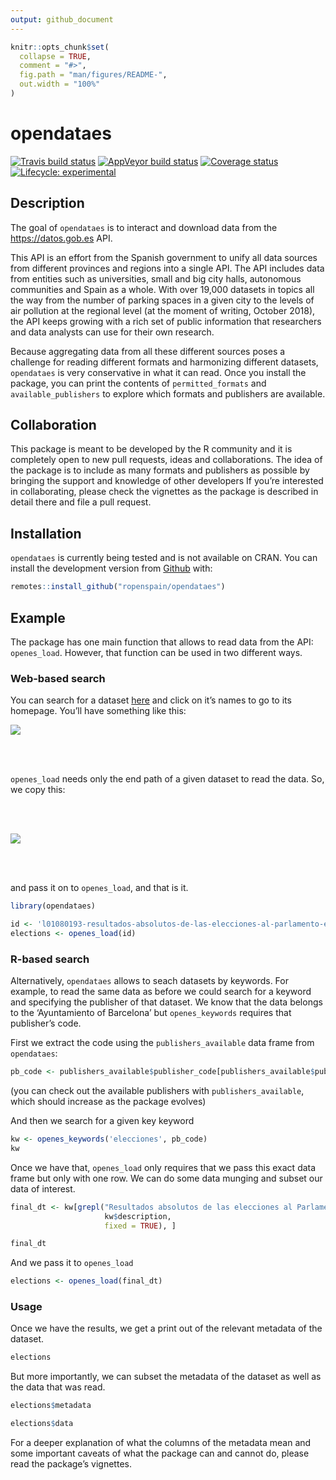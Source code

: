 ```yaml
---
output: github_document
---
```


<!-- README.md is generated from README.Rmd. Please edit that file -->

```r
knitr::opts_chunk$set(
  collapse = TRUE,
  comment = "#>",
  fig.path = "man/figures/README-",
  out.width = "100%"
)
```
# opendataes

[![Travis build status](https://travis-ci.org/rOpenSpain/opendataes.svg?branch=master)](https://travis-ci.org/rOpenSpain/opendataes)
[![AppVeyor build status](https://ci.appveyor.com/api/projects/status/github/rOpenSpain/opendataes?branch=master&svg=true)](https://ci.appveyor.com/project/cimentadaj/opendataes)
[![Coverage status](https://codecov.io/gh/rOpenSpain/opendataes/branch/master/graph/badge.svg)](https://codecov.io/github/rOpenSpain/opendataes?branch=master)
[![Lifecycle: experimental](https://img.shields.io/badge/lifecycle-experimental-orange.svg)](https://www.tidyverse.org/lifecycle/#experimental)

## Description

The goal of `opendataes` is to interact and download data from the [https://datos.gob.es](https://datos.gob.es) API. 

This API is an effort from the Spanish government to unify all data sources from different provinces and regions into a single API. The API includes data from entities such as universities, small and big city halls, autonomous communities and Spain as a whole. With over 19,000 datasets in topics all the way from the number of parking spaces in a given city to the levels of air pollution at the regional level (at the moment of writing, October 2018), the API keeps growing with a rich set of public information that researchers and data analysts can use for their own research.

Because aggregating data from all these different sources poses a challenge for reading different formats and harmonizing different datasets, `opendataes` is very conservative in what it can read. Once you install the package, you can print the contents of `permitted_formats` and `available_publishers` to explore which formats and publishers are available.

## Collaboration

This package is meant to be developed by the R community and it is completely open to new pull requests, ideas and collaborations. The idea of the package is to include as many formats and publishers as possible by bringing the support and knowledge of other developers If you're interested in collaborating, please check the vignettes as the package is described in detail there and file a pull request.

## Installation

`opendataes` is currently being tested and is not available on CRAN. You can install the development version from [Github](https://github.com) with:

``` r
remotes::install_github("ropenspain/opendataes")
```

## Example

The package has one main function that allows to read data from the API: `openes_load`. However, that function can be used in two different ways.

### Web-based search

You can search for a dataset [here](http://datos.gob.es/es/catalogo?_publisher_display_name_limit=0) and click on it's names to go to its homepage. You'll have something like this:

<img src="man/figures/datos_web.png" align="center" />

<br/>
<br/>

`openes_load` needs only the end path of a given dataset to read the data. So, we copy this:

<br/>
<br/>

<img src="man/figures/datos_url.png" align="center"/>

<br/>
<br/>

and pass it on to `openes_load`, and that is it.

```r
library(opendataes)

id <- 'l01080193-resultados-absolutos-de-las-elecciones-al-parlamento-europeo-de-la-ciudad-de-barcelona'
elections <- openes_load(id)

```

### R-based search

Alternatively, `opendataes` allows to seach datasets by keywords. For example, to read the same data as before we could search for a keyword and specifying the publisher of that dataset. We know that the data belongs to the 'Ayuntamiento of Barcelona' but `openes_keywords` requires that publisher's code.

First we extract the code using the `publishers_available` data frame from `opendataes`:

```r
pb_code <- publishers_available$publisher_code[publishers_available$publishers == 'Ayuntamiento de Barcelona']
```

(you can check out the available publishers with `publishers_available`, which should increase as the package evolves)

And then we search for a given key keyword

```r

kw <- openes_keywords('elecciones', pb_code)
kw

```

Once we have that, `openes_load` only requires that we pass this exact data frame but only with one row. We can do some data munging and subset our data of interest.

```r
final_dt <- kw[grepl("Resultados absolutos de las elecciones al Parlamento Europeo de la ciudad de Barcelona",
                     kw$description,
                     fixed = TRUE), ]

final_dt
```

And we pass it to `openes_load`

```r
elections <- openes_load(final_dt)
```

### Usage

Once we have the results, we get a print out of the relevant metadata of the dataset.

```r
elections
```

But more importantly, we can subset the metadata of the dataset as well as the data that was read.

```r
elections$metadata
```

```r
elections$data
```

For a deeper explanation of what the columns of the metadata mean and some important caveats of what the package can and cannot do, please read the package's vignettes.
